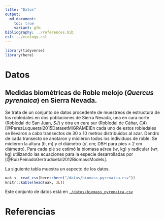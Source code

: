 ```yaml
---
title: "Datos"
output:  
  md_document:
    toc: true
    variant: gfm
bibliography: ../references.bib 
csl: ../ecology.csl
---
```



```r
library(tidyverse)
library(here)
```

# Datos 

## Medidas biométricas de Roble melojo (*Quercus pyrenaica*) en Sierra Nevada. 
Se trata de un conjunto de datos procedente de muestreos de estructura de los robledales en dos poblaciones de Sierra Nevada, una en cara norte (Robledal de San Juan, *SJ*) y otra en cara sur (Robledal de Cáñar, *CA*) [@PerezLuqueetal2015DatasetMIGRAME]En cada uno de estos robledales se llevaron a cabo transectos de 30 x 10 metros distribuidos al azar. Dendro de cada transecto se anotaron y midieron todos los individuos de roble. Se midieron la altura (*h*, m) y el diámetro (*d*, cm; DBH para pies > 2 cm diámetro). Para cada pié se estimó la biomasa aérea (*w*, kg) y radicular (*wr*, kg) utilizando las ecuaciones para la especie desarrolladas por [@RuizPeinadoGertrudixetal2012BiomassModels]. 

La siguiente tabla muestra un aspecto de los datos.
```r
oak <- read_csv(here::here("/datos/biomass_pyrenaica.csv"))
knitr::kable(head(oak, 3L))
```

Este conjunto de datos está en [`./datos/biomass_pyrenaica.csv`](../datos/biomass_pyrenaica.csv)

# Referencias 

